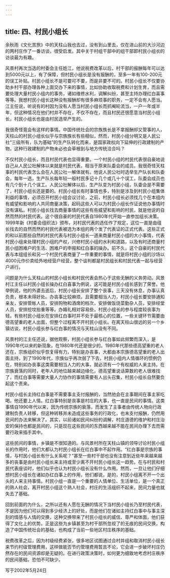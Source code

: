 ```yaml
---
---
---
```

title: 四、村民小组长
---



余秋雨《文化苦旅》中的天柱山我也去过，没有到山里去，仅在进山前的大沙河边的两村庄作了一番访谈，很受启发。其中关于村组干部中的组干部即村民小组长的访谈最为有趣。

风景村再次当选的村委会主任姓江，他说税费改革以后，村干部的报酬每年可以达到5000元以上，有了保障，但村民小组长是没有报酬的，至多一年有100-200元的误工补贴。村民小组长不是可要可不要，而是非要不可的。村民小组长不仅要协助乡村干部办理各种上面交办下来的事情，比如协助收取税费和计划生育，而且需要处理大量村民小组内的事务，诸如维修水利，调解纠纷，甚至主持办理红白喜事等等。我想村民小组长这种没有报酬却有很多麻烦事的职务，一定不会有人愿当。江主任说，听说有的村因为没有人愿当村民小组长而抓阉轮流当，一户一年或半年，但这种情况在他们村并不存在，不仅不存在，而且村民还很愿意当村民小组长，村民小组长也是由村民选举产生的。

我很奇怪竟会有这样的事情。中国传统社会的宗族族长是不拿报酬却又管事的人，天柱山的村民小组长似乎与宗族族长有些相似，然而，村民小组分明又是人民公社“三级所有，队为基础”的生产队转化而来，是国家政权向下延伸的行政建制的产物，这种行政建制的产物未必也会草根到与地方传统洽合吗？

不仅村民小组长，而且村民代表也显得重要。一个村民小组的村民代表很自豪地说自己从人民公社解体以来就是村民代表，相当于原来队委会的成员。我很奇怪天柱事的村民代表怎么会在人民公社一解体就有。他说人民公社时选举生产队长和队委会，每年一选，生产队长每年较一般村民多记十几个或几十个误工，队委会成员也有几个到十几个误工。人民公社解体以后，生产队变为村民小组，队委会是不需要了，村民小组长还是要的。村民小组长有时事情也多，特别是涉及到村民小组集体利益的事情，必须召开村民小组会议讨论，之前，村民小组长必须找几个在本组内有威望和影响的人共同商量决策，起码这些人可以为村民小组长作证说他办事情时没有谋私。村民小组长找去商量事情的这些有些威望和影响的村民，就是他说的自然而然的村民代表。这个很自豪的村民代表自1980年代开始一直参加组长决策。1999年新《村委会组织法》颁布，对村民代表的选任作了规定，这位一直是由组长找去的自然而然的村民代表被选为本组的两个发了代表证的正式代表。这些正式的和以前那些自然的村民代表与村民小组长一道来商量村民小组的大小事情，代表村民小组来处理村民小组的产权，兴修村民小组的水利和道路，以及有时还商量村民小组困难户的生活、困难户的申报和红白事的操办。前不久，这个自豪的村民代表与本组组长和另一个村民代表商量了一件重要的事情，就是将村民小组的沙场以4000元作价卖给外地经营户经营，整个谈判都是村民组长和村民代表一起与经营户进行。

问题是为什么天柱山的村民小组长和村民代表会热心于这些无酬的义务劳动。风景村江主任以村民小组长操办红白喜事为例说，这可能是村民小组长感到了荣誉。他举例说，他的外婆去逝后，村民小组长安排了整个丧事，三天没有休息，办事认真负责，根本未得好处。办丧事比较麻烦，且需要相当人力，村民小组长要安排通知亲友，安排管帐人员，安排购物和酒席的档次，安排做饭烧菜勤杂人员，安排经堂人员，安排挖坟抬重等等。办婚礼相对容易些，村民小组长的参与程度较丧事为轻。有些村民小组长在安排红白事时并不处于最核心的位置，一些关键环节需要由德高望重的老人出面，但整个过程离不开村民小组长。在离天柱山很远的另一个乡镇访谈，村民小组长参与红白事的情况与天柱山没有不同。

风景村的江主任还说，据他观察，村民小组长参与红白事如此频繁而深入，是1990年代以来的新现象，在1980年代还是很少的。1980年代那些德高望重的老人还在，宗族组织似乎恢复得有力，特别是办丧事，大都由本宗族德高望重的老人出面主持，到了1990年代，宗族似乎再次弱了下去，村民小组内人情循环的惯例仍在，特别如办丧事这类需要相当人力的大事，就必须有一个有权威的人来主持。在宗族衰落的同时，老年人的地位越来越边缘化，德高望重说话算数的老人很难找了，而红白事等需要大量人力协作的事情需要有人出头召集，村民小组长自然要负起这个责来。

村民小组长主持红白事是不需要事主支付报酬的，当然他会在主事期间在事主家吃喝。他还要上人情。红白事特别是丧事是村庄的大事，也一直是民间的事情。这类事情自1990年代以来，因为传统宗族的衰落，而发生了主事者由传统人物向行政建制负责人转移，但这种转移并未造成这些事务的行政化，也未支付报酬，仍然用民间的办法来解决了。其实，以前诸如民间纠纷的调解，村庄道德的维护和村庄治安的保持也都是民间的，只是现在这些民间的东西越来越不能在民间办理下去而需要行政来插手其中。

这些民间的事情，乡镇是不很知道的。与风景村所在天柱山镇的领导讨论村民小组长的作用时，他们大都认为村民小组长在红白事中不起作用。“红白事是宗族的事情，与村民小组长有什么关系呢？”甚至一些村干部也没有注意到近些年来越来越多的丧事是由村民小组长来主持或至少离不开村民小组长这一趋势。在与村民和村民代表座谈时，他们似乎也认为村民小组长没有什么作用。然而，一旦让他们仔细想村民小组长在诸如办红白事上的作用，他们都说，是的，村民小组离不开一个出头的人来主持事情。村民小组一直是一个重要的人情单位、生活单位，是一个真正的熟人社会，离开村民小组这个熟人社会，村庄的生活组织不起来，民间力量也就失去了基础。

回到前面的为什么，之所以还有人愿在无酬的情况下当村民小组长乃至村民代表，不是因为他们可以得到多少经济上的好处，而是他们在诸如主持红白事中与事主深刻的情感与人情的交换，这种交换带来了村民小组长的威信、尊严和体面，他们获得了文化上的优势。正是这些为乡镇甚至为村干部所忽视了的无痕的民间交换，构造了中国传统社会的基础，也构成了当前一些地区村庄秩序的基础。

税费改革之后，因为村级经费紧张，很多地区试图通过合村并组和取消村民小组长来节约村级管理费用，这样做能否节约管理费用暂且不论，它会进一步破坏村庄仍然存在的民间资源却是无疑的。在进行政策决策时，如何更为细致地考虑村庄秩序的民间基础，恐怕不可缺少。

写于2002年5月24日